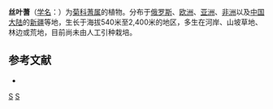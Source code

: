 {{Speciesbox 
| genus = Achillea
| species = setacea
| authority = Waldst. et Kit.
| image =Achillea setacea1.JPG
}}
'''丝叶蓍'''（[[学名|学名]]：{{lang|la|''Achillea setacea''}}）为[[菊科|菊科]][[蓍属|蓍属]]的植物。分布于[[俄罗斯|俄罗斯]]、[[欧洲|欧洲]]、[[亚洲|亚洲]]、[[非洲|非洲]]以及[[中国大陆|中国大陆]]的[[新疆|新疆]]等地，生长于海拔540米至2,400米的地区，多生在河岸、山坡草地、林边或荒地，目前尚未由人工引种栽培。

== 参考文献 ==
<div class="references-small">
* {{cite web| url =http://www.bioinfo.cn/db05/KmzwSpecies.php?action=view&id=3898| title =丝叶蓍| work =《中国高等植物数据库全库》| publisher =中国科学院微生物研究所| author =昆明植物研究所| accessdate =2009-02-24| deadurl =yes| archiveurl =https://web.archive.org/web/20160305065231/http://www.bioinfo.cn/db05/KmzwSpecies.php?action=view&id=3898| archivedate =2016-03-05}}
</div>
{{Taxonbar|from=Q10871274}}

[[Category:蓍属|S]]
[[Category:新疆植物|S]]
